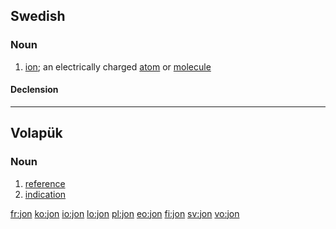 {{also|jón|jön|Jon|Jón|Jon.}}

==Swedish==

===Noun===
{{sv-noun|g=c}}

# {{chemistry|lang=sv}} [[ion]]; an electrically charged [[atom]] or [[molecule]]

====Declension====
{{sv-noun-reg-er}}

----

==Volapük==

===Noun===
{{infl|vo|noun}}

# [[reference]]
# [[indication]]

[[fr:jon]]
[[ko:jon]]
[[io:jon]]
[[lo:jon]]
[[pl:jon]]
[[eo:jon]]
[[fi:jon]]
[[sv:jon]]
[[vo:jon]]